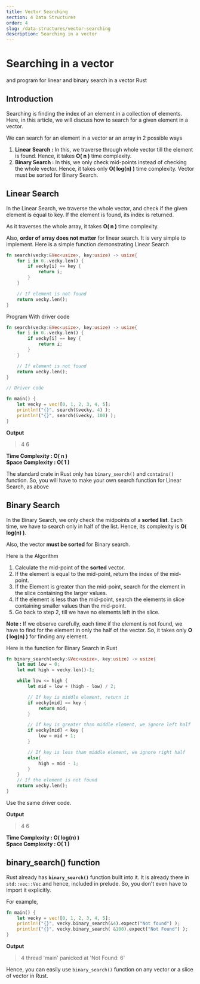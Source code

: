 ```yaml
---
title: Vector Searching
section: 4 Data Structures
order: 4
slug: /data-structures/vector-searching
description: Searching in a vector
---
```


# Searching in a vector
and program for linear and binary search in a vector Rust

## Introduction

Searching is finding the index of an element in a collection of elements. Here, in this article, we will discuss how to search for a given element in a vector.

We can search for an element in a vector ar an array in 2 possible ways

1. **Linear Search :** In this, we traverse through whole vector till the element is found. Hence, it takes **O( n )** time complexity.
2. **Binary Search :** In this, we only check mid-points instead of checking the whole vector. Hence, it takes only **O( log(n) )** time complexity. Vector must be sorted for Binary Search.

## Linear Search

In the Linear Search, we traverse the whole vector, and check if the given element is equal to key. If the element is found, its index is returned.

As it traverses the whole array, it takes **O( n )** time complexity. 

Also, **order of array does not matter** for linear search. It is very simple to implement. Here is a simple function demonstrating Linear Search

```rust
fn search(vecky:&Vec<usize>, key:usize) -> usize{
    for i in 0..vecky.len() {
        if vecky[i] == key {
            return i;
        }
    }

    // If element is not found
    return vecky.len();
}
```

Program With driver code

```rust
fn search(vecky:&Vec<usize>, key:usize) -> usize{
    for i in 0..vecky.len() {
        if vecky[i] == key {
            return i;
        }
    }

    // If element is not found
    return vecky.len();
}

// Driver code

fn main() {
    let vecky = vec![0, 1, 2, 3, 4, 5];
    println!("{}", search(&vecky, 4) );
    println!("{}", search(&vecky, 100) );
}
```


**Output**

> 4
> 6

**Time Complexity : O( n )** <br/>
**Space Complexity : O( 1 )**


The standard crate in Rust only has `binary_search()` and `contains()` function. So, you will have to make your own search function for Linear Search, as above


## Binary Search

In the Binary Search, we only check the midpoints of a **sorted list**. Each time, we have to search only in half of the list. Hence, its complexity is **O( log(n) )**.

Also, the vector **must be sorted** for Binary search.

Here is the Algorithm
1. Calculate the mid-point of the **sorted** vector.
2. If the element is equal to the mid-point, return the index of the mid-point.
3. If the Element is greater than the mid-point, search for the element in the slice containing the larger values.
4. If the element is less than the mid-point, search the elements in slice containing smaller values than the mid-point.
5. Go back to step 2, till we have no elements left in the slice.

**Note :** If we observe carefully, each time if the element is not found, we have to find for the element in only the half of the vector. So, it takes only **O ( log(n) )** for finding any element.

Here is the function for Binary Search in Rust

```rust
fn binary_search(vecky:&Vec<usize>, key:usize) -> usize{
    let mut low = 0;
    let mut high = vecky.len()-1;

    while low <= high {
        let mid = low + (high - low) / 2;

        // If key is middle element, return it
        if vecky[mid] == key {
            return mid;
        }

        // If key is greater than middle element, we ignore left half
        if vecky[mid] < key {
            low = mid + 1;
        }

        // If key is less than middle element, we ignore right half
        else{
            high = mid - 1;
        }
    }
    // If the element is not found
    return vecky.len();
}
```

Use the same driver code.

**Output**

> 4
> 6

**Time Complexity : O( log(n) )** <br/>
**Space Complexity : O( 1 )**

## binary_search() function

Rust already has **`binary_search()`** function built into it. It is already there in `std::vec::Vec` and hence, included in prelude. So, you don't even have to import it explicitly.

For example,

```rust
fn main() {
    let vecky = vec![0, 1, 2, 3, 4, 5];
    println!("{}", vecky.binary_search(&4).expect("Not found") );
    println!("{}", vecky.binary_search( &100).expect("Not Found") );
}
```

**Output**

> 4
thread 'main' panicked at 'Not Found: 6'

Hence, you can easily use `binary_search()` function on any vector or  a slice of vector in Rust.
